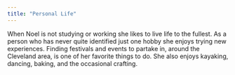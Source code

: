 ```yaml
---
title: "Personal Life"
---
```


When Noel is not studying or working she likes to live life to the fullest. As a person who has never quite identified just one hobby she enjoys trying new experiences. Finding festivals and events to partake in, around the Cleveland area, is one of her favorite things to do. She also enjoys kayaking, dancing, baking, and the occasional crafting.
